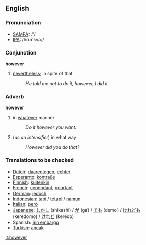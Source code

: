 ==English==
===Pronunciation===
*[[w:SAMPA|SAMPA]]: /'/
*[[w:IPA|IPA]]: /hɑʊ'εvəɻ/

===Conjunction===
'''however'''
# [[nevertheless]]; in spite of that
#:''He told me not to do it, however, I did it.''

===Adverb===
'''however'''
# in [[whatever]] manner
#:''Do it however you want.''
#(''as an intensifier'') in what way
#:''However did you do that?''

===Translations to be checked===
*[[Dutch]]: [[daarentegen]], [[echter]]
*[[Esperanto]]: [[kontraŭe]]
*[[Finnish]]: [[kuitenkin]]
*[[French]]: [[cependant]], [[pourtant]]
*[[German]]: [[jedoch]]
*[[Indonesian]]: [[tapi]] / [[tetapi]] / [[namun]]
*[[Italian]]: [[però]]
*[[Japanese]]: [[しかし]] (shikashi) / [[が]] (ga) / [[でも]] (demo) / [[けれども]] (keredomo) / [[けれど]] (keredo)
*Spanish: [[Sin embargo]]
*[[Turkish]]: [[ancak]]

[[it:however]]